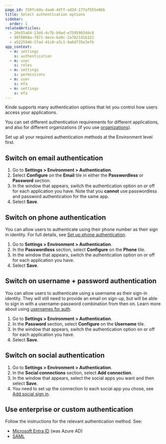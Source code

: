 ```yaml
---
page_id: 720fcdda-daa6-4dff-ad2d-177af555e6bb
title: Select authentication options
sidebar:
  order: 1
relatedArticles:
  - 26e55a64-13dd-4c7b-b9ad-e7595903ddc8
  - 98f6868a-7871-4ece-ba9c-2a7b21d1b322
  - a5225946-27ad-41c0-a3c1-9a6d735e3efb
app_context:
  - m: settings
    s: authentication
  - m: user
    s: roles
  - m: settings
    s: permissions
  - m: user
    s: mfa
  - m: settings
    s: mfa
---
```


Kinde supports many authentication options that let you control how users access your applications.

You can set different authentication requirements for different applications, and also for different organizations (if you use [organizations](/build/organizations/add-and-manage-organizations/)).

Set up all your required authentication methods at the Environment level first.

## Switch on **email authentication**

1. Go to **Settings > Environment > Authentication**.
2. Select **Configure** on the **Email** tile in either the **Passwordless** or **Password** section.
3. In the window that appears, switch the authentication option on or off for each application you have. Note that you **cannot** use passwordless and password authentication for the same app.
4. Select **Save**.

## Switch on phone authentication

You can allow users to authenticate using their phone number as their sign in identity. For full details, see [Set up phone authentication](/authenticate/authentication-methods/phone-authentication/).

1. Go to **Settings > Environment > Authentication**.
2. In the **Passwordless** section, select **Configure** on the **Phone** tile.
3. In the window that appears, switch the authentication option on or off for each application you have.
4. Select **Save**.

## Switch on username + password authentication

You can allow users to authenticate using a username as their sign-in identity. They will still need to provide an email on sign-up, but will be able to sign in with a username-password combination from then on. Learn more about using [usernames for auth](/authenticate/authentication-methods/username-authentication/).

1. Go to **Settings > Environment > Authentication**.
2. In the **Password** section, select **Configure** on the **Username** tile.
3. In the window that appears, switch the authentication option on or off for each application you have.
4. Select **Save**.

## Switch on **social authentication**

1. Go to **Settings > Environment > Authentication**.
2. In the **Social connections** section, select **Add connection**.
3. In the window that appears, select the social apps you want and then select **Save**.
4. You need to set up the connection to each social app you chose, see [Add social sign in](/authenticate/social-sign-in/add-social-sign-in/).

## Use enterprise or custom authentication

Follow the instructions for the relevant authentication method. See:

- [Microsoft Entra ID](/authenticate/enterprise-connections/azure/) (was Azure AD)
- [SAML](/authenticate/enterprise-connections/custom-saml/)

